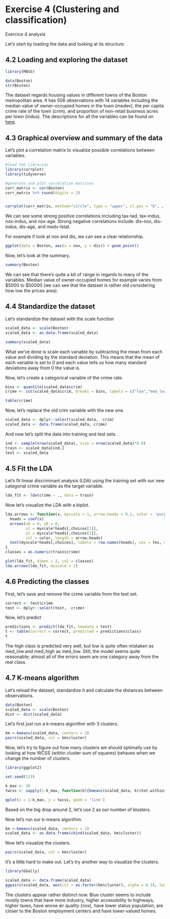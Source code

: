 # Exercise 4 (Clustering and classification)

Exercice 4 analysis

Let's start by loading the data and looking at its structure.

## 4.2 Loading and exploring the dataset

```r
library(MASS)

data(Boston)
str(Boston)
```
The dataset regards housing values in different towns of the Boston metropolitan area. It has 506 observations with 14 variables including the median value of owner-occupied homes in the town (medev), the per capita crime rate of the town (crim), and proportion of non-retail business acres per town (indus). The descriptions for all the variables can be found on [here](http://alumni.media.mit.edu/~tpminka/courses/36-350.2001/hw/hw7/Boston.html).

## 4.3 Graphical overview and summary of the data

Let's plot a correlation matrix to visualize possible correlations between variables.

```r
#load the libraries
library(corrplot)
library(tidyverse)

#generate and plot correlation matrices
corr_matrix <- cor(Boston)
corr_matrix %>% round(digits = 2)


corrplot(corr_matrix, method="circle", type = "upper", cl.pos = "b", , order = "hclus", tl.pos = "d", tl.cex = 0.6)
```

We can see some strong positive correlations including tax-tad, tax-indus, nox-indus, and nox-age. Strong negative correlations include: dis-nox, dis-indus, dis-age, and medv-lstat.

For example if look at nox and dis, we can see a clear relationship. 

```r
ggplot(data = Boston, aes(x = nox, y = dis)) + geom_point()
```

Now, let's look at the summary.

```r
summary(Boston)
```
We can see that there's quite a bit of range in regards to many of the variables. Median value of owner-occupied homes for example varies from $5000 to $50000 (we can see that the dataset is rather old considering how low the prices area).

## 4.4 Standardize the dataset

Let's standardize the dataset with the scale function

```r
scaled_data <- scale(Boston)
scaled_data <- as.data.frame(scaled_data)

summary(scaled_data)
```
What we've done is scale each variable by subtracting the mean from each value and dividing by the standard deviation. This means that the mean of each variable is set to 0 and each value tells us how many standard deviations away from 0 the value is.

Now, let's create a categorical variable of the crime rate.

```r

bins <- quantile(scaled_data$crim)
crime <- cut(scaled_data$crim, breaks = bins, labels = c("low","med_low","med_high","high"), include.lowest = TRUE)

table(crime)
```

Now, let's replace the old crim variable with the new one.

```r
scaled_data <- dplyr::select(scaled_data, -crim)
scaled_data <- data.frame(scaled_data, crime)
```

And now let's split the data into training and test sets.

```r
ind <- sample(nrow(scaled_data), size = nrow(scaled_data)*0.8)
train <- scaled_data[ind,]
test <- scaled_data
```   

## 4.5 Fit the LDA

Let's fit linear discriminant analysis (LDA) using the training set with our new categorial crime variable as the target variable.

```r
lda_fit <- lda(crime ~ ., data = train)

```

Now let's visualize the LDA with a biplot. 
```r
lda.arrows <- function(x, myscale = 1, arrow.heads = 0.1, color = 'purple', tex = 0.75, choices = c(1,2)) {
  heads = coef(x)
  arrows(x0 = 0, y0 = 0, 
         x1 = myscale*heads[,choices[1]],
         y1 = myscale*heads[,choices[2]],
         col = color, length = arrow.heads)
  text(myscale*heads[,choices], labels = row.names(heads), cex = tex, col = color, pos = 3)
}
classes = as.numeric(train$crime)

plot(lda_fit, dimen = 2, col = classes)
lda.arrows(lda_fit, myscale = 2)
```


## 4.6 Predicting the classes

First, let's save and remove the crime variable from the test set.

```r
correct <- test$crime
test <- dplyr::select(test, -crime)
```

Now, let's predict

```r
predictions <- predict(lda_fit, newdata = test)
t <- table(correct = correct, predicted = predictions$class)
t
```
The high class is predicted very well, but low is quite often mistaken as med_low and med_high as med_low. Still, the model seems quite reasonable; almost all of the errors seem are one category away from the real class.

## 4.7 K-means algorithm

Let's reload the dataset, standardize it and calculate the distances between observations.
```r
data(Boston)
scaled_data <- scale(Boston)
dist <- dist(scaled_data)
```
Let's first just run a k-means algorithm with 3 clusters.
```r
km <-kmeans(scaled_data, centers = 3)
pairs(scaled_data, col = km$cluster)
```

Now, let's try to figure out how many clusters we should optimally use by looking at how WCSS (within cluster sum of squares) behaves when we change the number of clusters.

```r
library(ggplot2)

set.seed(123)

k_max <- 20
twcss <- sapply(1:k_max, function(k){kmeans(scaled_data, k)$tot.withinss})

qplot(x = 1:k_max, y = twcss, geom = 'line')
```

Based on the big drop around 2, let's use 2 as our number of klusters. 

Now let's run our k-means algorithm.

```r
km <-kmeans(scaled_data, centers = 2)
scaled_data <- as.data.frame(cbind(scaled_data, km$cluster))

```
Now let's visualize the clusters.
```r
pairs(scaled_data, col = km$cluster)
```
It's a little hard to make out. Let's try another way to visualize the clusters.

```r

library(GGally)

scaled_data <- data.frame(scaled_data)
ggpairs(scaled_data, aes(col = as.factor(km$cluster), alpha = 0.3), lower = list(combo = wrap("facethist", bins = 20)))
```

The clusters appear rather distinct now. Blue cluster seems to include mostly towns that have more industry, higher accessibility to highways, higher taxes, have worse air quality (nox), have lower status population, are closer to the Boston employment centers and have lower-valued homes.
